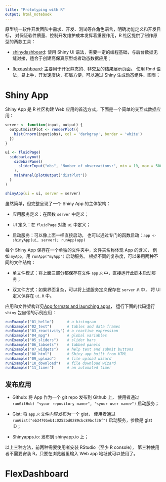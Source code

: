 ```yaml
---
title: "Prototyping with R"
output: html_notebook
---
```


原型统一软件开发团队中需求、开发、测试等各角色语言，明确功能定义和开发目标，
对保证软件质量、控制开发维护成本发挥着重要作用，R 社区提供了制作原型的两款工具：

* [shinydashboard](http://rstudio.github.io/shinydashboard/):
  使用 Shiny UI 语法，需要一定的编程基础，与后台数据无缝对接，适合于创建高保真原型或者动态数据应用；

* [flexdashboard](https://rmarkdown.rstudio.com/flexdashboard/):
  主要用于开发静态的、非交互的结果展示页面。
  使用 Rmd 语法，易上手，开发速度快，布局方便，可以通过 Shiny 生成动态组件、图表；

# Shiny App

Shiny App 是 R 社区构建 Web 应用的首选方式，下面是一个简单的交互式数据应用：
```r
server <- function(input, output) {
  output$distPlot <- renderPlot({
    hist(rnorm(input$obs), col = 'darkgray', border = 'white')
  })
}

ui <- fluidPage(
  sidebarLayout(
    sidebarPanel(
      sliderInput("obs", "Number of observations:", min = 10, max = 500, value = 100)
    ),
    mainPanel(plotOutput("distPlot"))
  )
)

shinyApp(ui = ui, server = server)
```

虽然简单，但完整呈现了一个 Shiny App 的主体架构：

* 应用服务定义：在函数 `server` 中定义；

* UI 定义：在 `fluidPage` 对象 `ui` 中定义；

* 启动服务：可以像上面一样直接启动，
  也可以通过专门的函数启动：`app <- shinyApp(ui, server); runApp(app)`

每个 Shiny App 保存在一个单独的文件夹中，文件夹名称体现 App 的含义，
例如 `myApp`，用 `runApp("myApp")` 启动服务。
根据不同的复杂度，可以采用两种不同的文件结构：

* 单文件模式：将上面三部分都保存在文件 `app.R` 中，直接运行此脚本启动服务；

* 双文件方式：如果界面复杂，可以将上述服务定义保存在 `server.R` 中，
  将 UI 定义保存在 `ui.R` 中。

应用和文件架构详见[App formats and launching apps](https://shiny.rstudio.com/articles/app-formats.html)，
运行下面的代码运行 `shiny` 包自带的示例应用：
```r
runExample("01_hello")      # a histogram
runExample("02_text")       # tables and data frames
runExample("03_reactivity") # a reactive expression
runExample("04_mpg")        # global variables
runExample("05_sliders")    # slider bars
runExample("06_tabsets")    # tabbed panels
runExample("07_widgets")    # help text and submit buttons
runExample("08_html")       # Shiny app built from HTML
runExample("09_upload")     # file upload wizard
runExample("10_download")   # file download wizard
runExample("11_timer")      # an automated timer
```

## 发布应用

* Github: 将 App 作为一个 git repo 发布到 Github 上，
  使用者通过 `runGitHub( "<your repository name>", "<your user name>")` 启动服务；

* Gist: 将 `app.R` 文件内容发布为一个 gist，
  使用者通过 `runGist("eb3470beb1c0252bd0289cbc89bcf36f")` 启动服务，参数是 gist ID；

* Shinyapps.io: 发布到 shinyapp.io 上；

以上三种方法，前两种需要使用者安装 RStudio（至少 R console），
第三种使用者不需要安装 R，只要在浏览器里输入 Web app 地址就可以使用了。

# FlexDashboard

